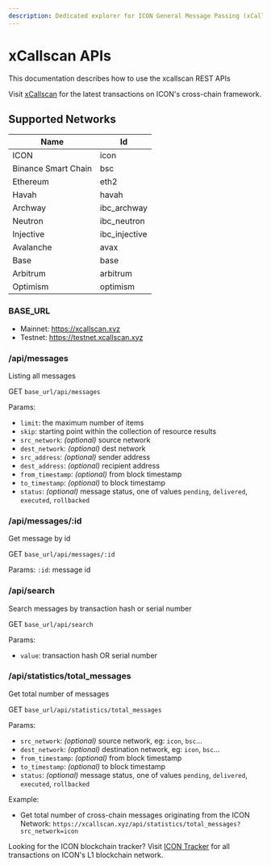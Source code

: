 ```yaml
---
description: Dedicated explorer for ICON General Message Passing (xCall) transactions.
---
```




# xCallscan APIs
This documentation describes how to use the xcallscan REST APIs

<Callout type="info">
  Visit <a className="inline-block font-semibold" href="https://xcallscan.xyz/">xCallscan</a> for the latest transactions on ICON's cross-chain framework.
</Callout>

## Supported Networks

| Name  | Id  |
|--|--|
| ICON | icon |
| Binance Smart Chain | bsc |
| Ethereum | eth2  |
| Havah | havah |
| Archway | ibc_archway |
| Neutron | ibc_neutron |
| Injective | ibc_injective |
| Avalanche | avax |
| Base | base |
| Arbitrum | arbitrum |
| Optimism | optimism |

### BASE_URL
* Mainnet: https://xcallscan.xyz
* Testnet: https://testnet.xcallscan.xyz

### /api/messages
Listing all messages

GET ```base_url/api/messages```

Params:
- `limit`: the maximum number of items
- `skip`: starting point within the collection of resource results
- `src_network`: *(optional)* source network
- `dest_network`: *(optional)* dest network
- `src_address`: *(optional)* sender address
- `dest_address`: *(optional)* recipient address
- `from_timestamp`: *(optional)* from block timestamp
- `to_timestamp`: *(optional)* to block timestamp
- `status`: *(optional)* message status, one of values `pending`, `delivered`, `executed`, `rollbacked`

### /api/messages/:id
Get message by id

GET ```base_url/api/messages/:id```

Params:
```:id```: message id

### /api/search
Search messages by transaction hash or serial number

GET ```base_url/api/search```

Params:
* ```value```: transaction hash OR serial number

### /api/statistics/total_messages

Get total number of messages

GET `base_url/api/statistics/total_messages`

Params:

- `src_network`: *(optional)* source network, eg: `icon`, `bsc`...
- `dest_network`: *(optional)* destination network, eg: `icon`, `bsc`...
- `from_timestamp`: *(optional)* from block timestamp
- `to_timestamp`: *(optional)* to block timestamp
- `status`: *(optional)* message status, one of values `pending`, `delivered`, `executed`, `rollbacked`

Example:

- Get total number of cross-chain messages originating from the ICON Network: `https://xcallscan.xyz/api/statistics/total_messages?src_network=icon`

<Callout type="warning">
  Looking for the ICON blockchain tracker? Visit <a className="inline-block font-semibold" href="https://tracker.icon.community/">ICON Tracker</a> for all transactions on ICON's L1 blockchain network.
</Callout>